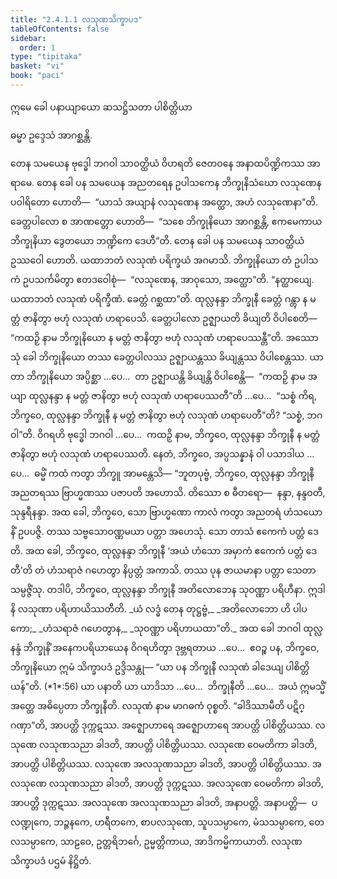 ```yaml
---
title: "2.4.1.1 လသုဏသိက္ခာပဒ"
tableOfContents: false
sidebar:
  order: 1
type: "tipitaka"
basket: "vi"
book: "paci"
---
```



<DynamicBreadcrumb />


<Paragraph number="2565" type="center" book="paci">
ဣမေ ခေါ ပနာယျာယော ဆသဋ္ဌိသတာ ပါစိတ္တိယာ

  
ဓမ္မာ ဥဒ္ဒေသံ အာဂစ္ဆန္တိ.


</Paragraph>

<Division number="793" book="paci">

<Paragraph number="2566" book="paci">
တေန သမယေန ဗုဒ္ဓေါ ဘဂဝါ သာဝတ္ထိယံ ဝိဟရတိ ဇေတဝနေ အနာထပိဏ္ဍိကဿ အာရာမေ. တေန ခေါ ပန သမယေန အညတရေန ဥပါသကေန ဘိက္ခုနိသံဃော လသုဏေန ပဝါရိတော ဟောတိ—  “ယာသံ အယျာနံ လသုဏေန အတ္ထော, အဟံ လသုဏေနာ”တိ. ခေတ္တပါလော စ အာဏတ္တော ဟောတိ—  “သစေ ဘိက္ခုနိယော အာဂစ္ဆန္တိ, ဧကမေကာယ ဘိက္ခုနိယာ ဒွေတယော ဘဏ္ဍိကေ ဒေဟီ”တိ. တေန ခေါ ပန သမယေန သာဝတ္ထိယံ ဥဿဝေါ ဟောတိ. ယထာဘတံ လသုဏံ ပရိက္ခယံ အဂမာသိ. ဘိက္ခုနိယော တံ ဥပါသကံ ဥပသင်္ကမိတွာ ဧတဒဝေါစုံ—  “လသုဏေန, အာဝုသော, အတ္ထော”တိ. “နတ္ထာယျေ. ယထာဘတံ လသုဏံ ပရိက္ခီဏံ. ခေတ္တံ ဂစ္ဆထာ”တိ. ထုလ္လနန္ဒာ ဘိက္ခုနီ ခေတ္တံ ဂန္တွာ န မတ္တံ ဇာနိတွာ ဗဟုံ လသုဏံ ဟရာပေသိ. ခေတ္တပါလော ဥဇ္ဈာယတိ ခိယျတိ ဝိပါစေတိ—  “ကထဉှိ နာမ ဘိက္ခုနိယော န မတ္တံ ဇာနိတွာ ဗဟုံ လသုဏံ ဟရာပေဿန္တီ”တိ.
</Paragraph>

<Paragraph number="2567" book="paci">
အဿောသုံ ခေါ ဘိက္ခုနိယော တဿ ခေတ္တပါလဿ ဥဇ္ဈာယန္တဿ ခိယျန္တဿ ဝိပါစေန္တဿ. ယာ တာ ဘိက္ခုနိယော အပ္ပိစ္ဆာ …ပေ…  တာ ဥဇ္ဈာယန္တိ ခိယျန္တိ ဝိပါစေန္တိ—  “ကထဉှိ နာမ အယျာ ထုလ္လနန္ဒာ န မတ္တံ ဇာနိတွာ ဗဟုံ လသုဏံ ဟရာပေဿတီ”တိ …ပေ…  “သစ္စံ ကိရ, ဘိက္ခဝေ, ထုလ္လနန္ဒာ ဘိက္ခုနီ န မတ္တံ ဇာနိတွာ ဗဟုံ လသုဏံ ဟရာပေတီ”တိ? “သစ္စံ, ဘဂဝါ”တိ. ဝိဂရဟိ ဗုဒ္ဓေါ ဘဂဝါ …ပေ…  ကထဉှိ နာမ, ဘိက္ခဝေ, ထုလ္လနန္ဒာ ဘိက္ခုနီ န မတ္တံ ဇာနိတွာ ဗဟုံ လသုဏံ ဟရာပေဿတိ. နေတံ, ဘိက္ခဝေ, အပ္ပသန္နာနံ ဝါ ပသာဒါယ …ပေ…  ဓမ္မိံ ကထံ ကတွာ ဘိက္ခူ အာမန္တေသိ—
</Paragraph>

<Paragraph number="2568" book="paci">
“ဘူတပုဗ္ဗံ, ဘိက္ခဝေ, ထုလ္လနန္ဒာ ဘိက္ခုနီ အညတရဿ ဗြာဟ္မဏဿ ပဇာပတိ အဟောသိ. တိဿော စ ဓီတရော—  နန္ဒာ, နန္ဒဝတီ, သုန္ဒရီနန္ဒာ. အထ ခေါ, ဘိက္ခဝေ, သော ဗြာဟ္မဏော ကာလံ ကတွာ အညတရံ ဟံသယောနိံ ဥပပဇ္ဇိ. တဿ သဗ္ဗသောဝဏ္ဏမယာ ပတ္တာ အဟေသုံ. သော တာသံ ဧကေကံ ပတ္တံ ဒေတိ. အထ ခေါ, ဘိက္ခဝေ, ထုလ္လနန္ဒာ ဘိက္ခုနီ ‘အယံ ဟံသော အမှာကံ ဧကေကံ ပတ္တံ ဒေတီ’တိ တံ ဟံသရာဇံ ဂဟေတွာ နိပ္ပတ္တံ အကာသိ. တဿ ပုန ဇာယမာနာ ပတ္တာ သေတာ သမ္ပဇ္ဇိံသု. တဒါပိ, ဘိက္ခဝေ, ထုလ္လနန္ဒာ ဘိက္ခုနီ အတိလောဘေန သုဝဏ္ဏာ ပရိဟီနာ. ဣဒါနိ လသုဏာ ပရိဟာယိဿတီတိ.
</Paragraph>

<Paragraph number="2569" type="verses" book="paci">
_ယံ လဒ္ဓံ တေန တုဋ္ဌဗ္ဗံ,_  
_အတိလောဘော ဟိ ပါပကော;_  
_ဟံသရာဇံ ဂဟေတွာန,_  
_သုဝဏ္ဏာ ပရိဟာယထာ”တိ._  

</Paragraph>

<Paragraph number="2570" book="paci">
အထ ခေါ ဘဂဝါ ထုလ္လနန္ဒံ ဘိက္ခုနိံ အနေကပရိယာယေန ဝိဂရဟိတွာ ဒုဗ္ဘရတာယ …ပေ…  ဧဝဉ္စ ပန, ဘိက္ခဝေ, ဘိက္ခုနိယော ဣမံ သိက္ခာပဒံ ဥဒ္ဒိသန္တု—
</Paragraph>

</Division>
<Division number="794" book="paci">

<Paragraph number="2571" book="paci">
<Emphasis>“ယာ ပန ဘိက္ခုနီ လသုဏံ ခါဒေယျ ပါစိတ္တိယန်”</Emphasis>တိ. (*1*:<Emphasis>56</Emphasis>)
</Paragraph>

</Division>
<Division number="795" book="paci">

<Paragraph number="2572" book="paci">
<Emphasis>ယာ ပနာ</Emphasis>တိ ယာ ယာဒိသာ …ပေ…  <Emphasis>ဘိက္ခုနီ</Emphasis>တိ …ပေ…  အယံ ဣမသ္မိံ အတ္ထေ အဓိပ္ပေတာ ဘိက္ခုနီတိ.
</Paragraph>

<Paragraph number="2573" book="paci">
<Emphasis>လသုဏံ</Emphasis> နာမ မာဂဓကံ ဝုစ္စတိ.
</Paragraph>

<Paragraph number="2574" book="paci">
“ခါဒိဿာမီတိ ပဋိဂ္ဂဏှာ”တိ, အာပတ္တိ ဒုက္ကဋဿ. အဇ္ဈောဟာရေ အဇ္ဈောဟာရေ အာပတ္တိ ပါစိတ္တိယဿ.
</Paragraph>

</Division>
<Division number="796" book="paci">

<Paragraph number="2575" book="paci">
လသုဏေ လသုဏသညာ ခါဒတိ, အာပတ္တိ ပါစိတ္တိယဿ. လသုဏေ ဝေမတိကာ ခါဒတိ, အာပတ္တိ ပါစိတ္တိယဿ. လသုဏေ အလသုဏသညာ ခါဒတိ, အာပတ္တိ ပါစိတ္တိယဿ.
</Paragraph>

<Paragraph number="2576" book="paci">
အလသုဏေ လသုဏသညာ ခါဒတိ, အာပတ္တိ ဒုက္ကဋဿ. အလသုဏေ ဝေမတိကာ ခါဒတိ, အာပတ္တိ ဒုက္ကဋဿ. အလသုဏေ အလသုဏသညာ ခါဒတိ, အနာပတ္တိ.
</Paragraph>

</Division>
<Division number="797" book="paci">

<Paragraph number="2577" book="paci">
အနာပတ္တိ—  ပလဏ္ဍုကေ, ဘဉ္ဇနကေ, ဟရီတကေ, စာပလသုဏေ, သူပသမ္ပာကေ, မံသသမ္ပာကေ, တေလသမ္ပာကေ, သာဠဝေ, ဥတ္တရိဘင်္ဂေ, ဥမ္မတ္တိကာယ, အာဒိကမ္မိကာယာတိ.

</Paragraph>
</Division>

<Paragraph number="2578" type="center" book="paci">
လသုဏသိက္ခာပဒံ ပဌမံ နိဋ္ဌိတံ.
</Paragraph>
